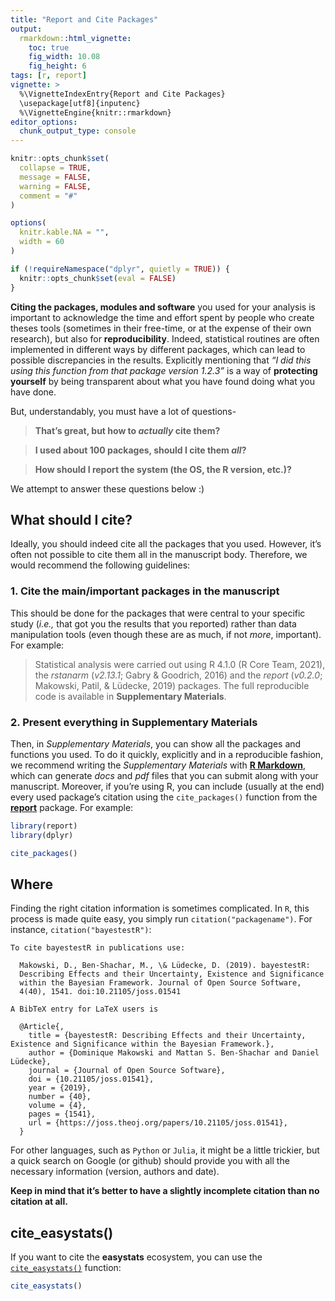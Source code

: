 ```yaml
---
title: "Report and Cite Packages"
output: 
  rmarkdown::html_vignette:
    toc: true
    fig_width: 10.08
    fig_height: 6
tags: [r, report]
vignette: >
  %\VignetteIndexEntry{Report and Cite Packages}
  \usepackage[utf8]{inputenc}
  %\VignetteEngine{knitr::rmarkdown}
editor_options: 
  chunk_output_type: console
---
```


```r
knitr::opts_chunk$set(
  collapse = TRUE,
  message = FALSE,
  warning = FALSE,
  comment = "#"
)

options(
  knitr.kable.NA = "",
  width = 60
)

if (!requireNamespace("dplyr", quietly = TRUE)) {
  knitr::opts_chunk$set(eval = FALSE)
}
```

**Citing the packages, modules and software** you used for your analysis is
important to acknowledge the time and effort spent by people who create theses
tools (sometimes in their free-time, or at the expense of their own research),
but also for **reproducibility**. Indeed, statistical routines are often
implemented in different ways by different packages, which can lead to possible
discrepancies in the results. Explicitly mentioning that *"I did this using this function from that package version 1.2.3"* is a way of **protecting yourself** by being transparent about what you have found doing what you have
done.

But, understandably, you must have a lot of questions- 

> **That's great, but how to *actually* cite them?**

> **I used about 100 packages, should I cite them *all*?**

> **How should I report the system (the OS, the R version, etc.)?**

We attempt to answer these questions below :)

## What should I cite?

Ideally, you should indeed cite all the packages that you used. However, it's
often not possible to cite them all in the manuscript body. Therefore, we would
recommend the following guidelines:

### 1. Cite the main/important packages in the manuscript

This should be done for the packages that were central to your specific study
(*i.e.,* that got you the results that you reported) rather than data
manipulation tools (even though these are as much, if not *more*, important).
For example:

> Statistical analysis were carried out using R 4.1.0 (R Core Team, 2021), the
*rstanarm* (*v2.13.1*; Gabry \& Goodrich, 2016) and the *report* (*v0.2.0*;
Makowski, Patil, \& Lüdecke, 2019) packages. The full reproducible code is available in **Supplementary Materials**.

### 2. Present everything in Supplementary Materials

Then, in *Supplementary Materials*, you can show all the packages and functions
you used. To do it quickly, explicitly and in a reproducible fashion, we
recommend writing the *Supplementary Materials* with [**R Markdown**](https://rmarkdown.rstudio.com/), which can generate *docs* and *pdf*
files that you can submit along with your manuscript. Moreover, if you're using
R, you can include (usually at the end) every used package's citation using the
`cite_packages()` function from the
[**report**](https://github.com/easystats/report) package. For example:

```r
library(report)
library(dplyr)

cite_packages()
```

## Where 

Finding the right citation information is sometimes complicated. In `R`, this process is made quite easy, you simply run `citation("packagename")`. For instance, `citation("bayestestR")`:

    To cite bayestestR in publications use:

      Makowski, D., Ben-Shachar, M., \& Lüdecke, D. (2019). bayestestR:
      Describing Effects and their Uncertainty, Existence and Significance
      within the Bayesian Framework. Journal of Open Source Software,
      4(40), 1541. doi:10.21105/joss.01541
  
    A BibTeX entry for LaTeX users is
  
      @Article{,
        title = {bayestestR: Describing Effects and their Uncertainty, Existence and Significance within the Bayesian Framework.},
        author = {Dominique Makowski and Mattan S. Ben-Shachar and Daniel Lüdecke},
        journal = {Journal of Open Source Software},
        doi = {10.21105/joss.01541},
        year = {2019},
        number = {40},
        volume = {4},
        pages = {1541},
        url = {https://joss.theoj.org/papers/10.21105/joss.01541},
      }

For other languages, such as `Python` or `Julia`, it might be a little trickier,
but a quick search on Google (or github) should provide you with all the
necessary information (version, authors and date). 

**Keep in mind that it's better to have a slightly incomplete citation than no citation at all.**

## cite_easystats()

If you want to cite the **easystats** ecosystem, you can use the [`cite_easystats()`](https://easystats.github.io/report/reference/cite_easystats.html) function:

```r
cite_easystats()
```
